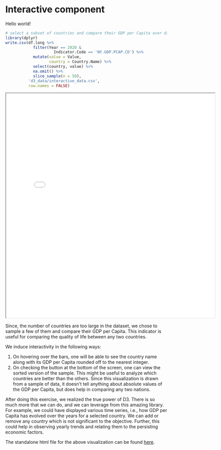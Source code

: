 # Interactive component

Hello world!
```r

# select a subset of countries and compare their GDP per Capita over different years
library(dplyr)
write.csv(df.long %>%
            filter(Year == 2020 &
                     Indicator.Code == 'NY.GDP.PCAP.CD') %>%
            mutate(value = Value,
                   country = Country.Name) %>%
            select(country, value) %>%
            na.omit() %>%
            slice_sample(n = 50),
          'd3_data/interactive_data.csv', 
          row.names = FALSE)
```

<iframe src="interactive.html" width="650" height="700"></iframe>


Since, the number of countries are too large in the dataset, we chose to sample a few of them and compare their GDP per Capita. This indicator is useful for comparing the quality of life between any two countries. 

We induce interactivity in the following ways:

1. On hovering over the bars, one will be able to see the country name along with its GDP per Capita rounded off to the nearest integer. 
2. On checking the button at the bottom of the screen, one can view the sorted version of the sample. This might be useful to analyze which countries are better than the others. Since this visualization is drawn from a sample of data, it doesn't tell anything about absolute values of the GDP per Capita, but does help in comparing any two nations. 

After doing this exercise, we realized the true power of D3. There is so much more that we can do, and we can leverage from this amazing library. For example, we could have displayed various time series, i.e., how GDP per Capita has evolved over the years for a selected country. We can add or remove any country which is not significant to the objective. Further, this could help in observing yearly trends and relating them to the persisting economic factors.

The standalone html file for the above visualization can be found [here](code/interactive.html){target="_blank"}.